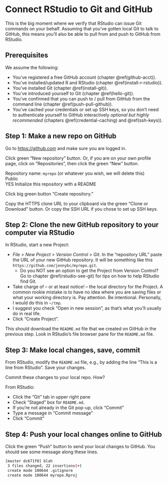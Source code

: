 # Connect RStudio to Git and GitHub {#rstudio-git-github}

This is the big moment where we verify that RStudio can issue Git commands on your behalf. Assuming that you've gotten local Git to talk to GitHub, this means you'll also be able to pull from and push to GitHub from RStudio.

## Prerequisites

We assume the following: 

  * You've registered a free GitHub account (chapter \@ref(github-acct)).
  * You've installed/updated R and RStudio (chapter \@ref(install-r-rstudio)).
  * You've installed Git (chapter \@ref(install-git)).
  * You've introduced yourself to Git (chapter \@ref(hello-git)).
  * You've confirmed that you can push to / pull from GitHub from the command line (chapter \@ref(push-pull-github)).
  * You've cached your credentials or set up SSH keys, so you don't need to authenticate yourself to GitHub interactively *optional but highly recommended* (chapters \@ref(credential-caching) and \@ref(ssh-keys)).

## Step 1: Make a new repo on GitHub

Go to <https://github.com> and make sure you are logged in.

Click green "New repository" button. Or, if you are on your own profile page, click on "Repositories", then click the green "New" button.

Repository name: `myrepo` (or whatever you wish, we will delete this)  
Public  
YES Initialize this repository with a README

Click big green button "Create repository."

Copy the HTTPS clone URL to your clipboard via the green "Clone or Download" button. Or copy the SSH URL if you chose to set up SSH keys.

## Step 2: Clone the new GitHub repository to your computer via RStudio

In RStudio, start a new Project:

  * *File > New Project > Version Control > Git*. In the "repository URL" paste the URL of your new GitHub repository. It will be something like this `https://github.com/jennybc/myrepo.git`.
    - Do you NOT see an option to get the Project from Version Control? Go to chapter \@ref(rstudio-see-git) for tips on how to help RStudio find Git.
  * Take charge of -- or at least notice! -- the local directory for the Project. A common rookie mistake is to have no idea where you are saving files or what your working directory is. Pay attention. Be intentional. Personally, I would do this in `~/tmp`.
  * I suggest you check "Open in new session", as that's what you'll usually do in real life.
  * Click "Create Project".

This should download the `README.md` file that we created on GitHub in the previous step. Look in RStudio's file browser pane for the `README.md` file.

## Step 3: Make local changes, save, commit

From RStudio, modify the `README.md` file, e.g., by adding the line "This is a line from RStudio". Save your changes.

Commit these changes to your local repo. How?

From RStudio:

  * Click the "Git" tab in upper right pane
  * Check "Staged" box for `README.md`.
  * If you're not already in the Git pop-up, click "Commit"
  * Type a message in "Commit message"
  * Click "Commit"

## Step 4: Push your local changes online to GitHub
  
Click the green "Push" button to send your local changes to GitHub. You should see some message along these lines.

``` sh
[master dc671f0] blah
 3 files changed, 22 insertions(+)
 create mode 100644 .gitignore
 create mode 100644 myrepo.Rproj
```

